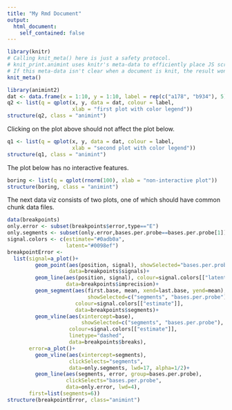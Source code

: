 ```yaml
---
title: "My Rmd Document"
output: 
  html_document:
    self_contained: false
---
```

  
```r
library(knitr)
# Calling knit_meta() here is just a safety protocol.
# knit_print.animint uses knitr's meta-data to efficiently place JS scripts.
# If this meta-data isn't clear when a document is knit, the result won't be rendered properly
knit_meta() 
```
  
  
```r
library(animint2)
dat <- data.frame(x = 1:10, y = 1:10, label = rep(c("a178", "b934"), 5))
q2 <- list(q = qplot(x, y, data = dat, colour = label, 
                     xlab = "first plot with color legend"))
structure(q2, class = "animint")
```

Clicking on the plot above should not affect the plot below.

```r
q1 <- list(q = qplot(x, y, data = dat, colour = label, 
                     xlab = "second plot with color legend"))
structure(q1, class = "animint")
```

The plot below has no interactive features.

```r
boring <- list(q = qplot(rnorm(100), xlab = "non-interactive plot"))
structure(boring, class = "animint")
```

The next data viz consists of two plots, one of which should have
common chunk data files. 

```r
data(breakpoints)
only.error <- subset(breakpoints$error,type=="E")
only.segments <- subset(only.error,bases.per.probe==bases.per.probe[1])
signal.colors <- c(estimate="#0adb0a",
                   latent="#0098ef")
breakpointError <- 
  list(signal=a_plot()+
         geom_point(aes(position, signal), showSelected="bases.per.probe",
                    data=breakpoints$signals)+
         geom_line(aes(position, signal), colour=signal.colors[["latent"]],
                   data=breakpoints$imprecision)+
         geom_segment(aes(first.base, mean, xend=last.base, yend=mean),
                          showSelected=c("segments", "bases.per.probe"),
                      colour=signal.colors[["estimate"]],
                      data=breakpoints$segments)+
         geom_vline(aes(xintercept=base),
                        showSelected=c("segments", "bases.per.probe"),
                    colour=signal.colors[["estimate"]],
                    linetype="dashed",
                    data=breakpoints$breaks),
       error=a_plot()+
         geom_vline(aes(xintercept=segments),
                    clickSelects="segments",
                    data=only.segments, lwd=17, alpha=1/2)+
         geom_line(aes(segments, error, group=bases.per.probe),
                   clickSelects="bases.per.probe",
                   data=only.error, lwd=4),
       first=list(segments=6))
structure(breakpointError, class="animint")
```
